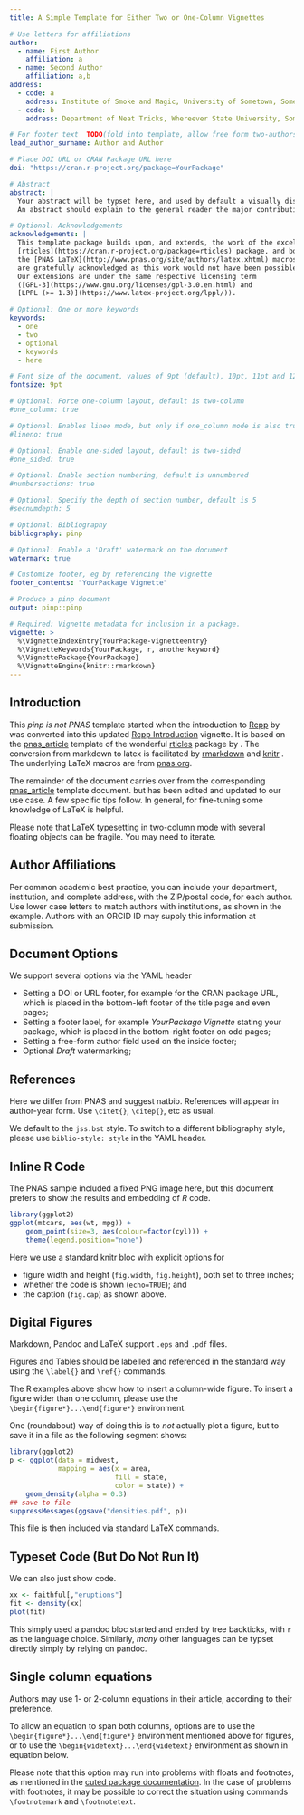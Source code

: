 ```yaml
---
title: A Simple Template for Either Two or One-Column Vignettes

# Use letters for affiliations
author:
  - name: First Author
    affiliation: a
  - name: Second Author
    affiliation: a,b
address:
  - code: a
    address: Institute of Smoke and Magic, University of Sometown, Sometown, XY, 12345
  - code: b
    address: Department of Neat Tricks, Whereever State University, Someplace, MC, 67890

# For footer text  TODO(fold into template, allow free form two-authors)
lead_author_surname: Author and Author

# Place DOI URL or CRAN Package URL here
doi: "https://cran.r-project.org/package=YourPackage"

# Abstract
abstract: |
  Your abstract will be typset here, and used by default a visually distinctive font.
  An abstract should explain to the general reader the major contributions of the article. 

# Optional: Acknowledgements
acknowledgements: |
  This template package builds upon, and extends, the work of the excellent 
  [rticles](https://cran.r-project.org/package=rticles) package, and both rely on
  the [PNAS LaTeX](http://www.pnas.org/site/authors/latex.xhtml) macros. Both sources
  are gratefully acknowledged as this work would not have been possible without them.
  Our extensions are under the same respective licensing term 
  ([GPL-3](https://www.gnu.org/licenses/gpl-3.0.en.html) and
  [LPPL (>= 1.3)](https://www.latex-project.org/lppl/)).

# Optional: One or more keywords
keywords:
  - one
  - two
  - optional
  - keywords
  - here

# Font size of the document, values of 9pt (default), 10pt, 11pt and 12pt
fontsize: 9pt

# Optional: Force one-column layout, default is two-column
#one_column: true

# Optional: Enables lineo mode, but only if one_column mode is also true
#lineno: true

# Optional: Enable one-sided layout, default is two-sided
#one_sided: true

# Optional: Enable section numbering, default is unnumbered
#numbersections: true

# Optional: Specify the depth of section number, default is 5
#secnumdepth: 5

# Optional: Bibliography 
bibliography: pinp

# Optional: Enable a 'Draft' watermark on the document
watermark: true

# Customize footer, eg by referencing the vignette
footer_contents: "YourPackage Vignette"

# Produce a pinp document
output: pinp::pinp

# Required: Vignette metadata for inclusion in a package.
vignette: >
  %\VignetteIndexEntry{YourPackage-vignetteentry}
  %\VignetteKeywords{YourPackage, r, anotherkeyword}
  %\VignettePackage{YourPackage}
  %\VignetteEngine{knitr::rmarkdown}
---
```


## Introduction 

This *pinp is not PNAS* template started when the introduction to
[Rcpp](http://dirk.eddelbuettel.com/code/rcpp.html) by \cite{PeerJ:Rcpp} 
was converted into this updated
[Rcpp Introduction](https://eddelbuettel.github.io/pinp/Rcpp-introduction.pdf)
vignette.  It is based on the
[pnas_article](https://github.com/rstudio/rticles/tree/master/inst/rmarkdown/templates/pnas_article)
template of the wonderful [rticles](https://cran.r-project.org/package=rticles) package by
\cite{CRAN:rticles}. The conversion from markdown to latex is facilitated by
[rmarkdown](https://cran.r-project.org/package=rmarkdown)
\citep{CRAN:rmarkdown} and [knitr](https://cran.r-project.org/package=knitr)
\citep{CRAN:knitr}. The underlying LaTeX macros are from
[pnas.org](http://www.pnas.org/site/authors/latex.xhtml).

The remainder of the document carries over from the corresponding
[pnas_article](https://github.com/rstudio/rticles/tree/master/inst/rmarkdown/templates/pnas_article)
template document. but has been edited and updated to our use case.  A
few specific tips follow.  In general, for fine-tuning some knowledge
of LaTeX is helpful.

Please note that LaTeX typesetting in two-column mode with several
floating objects can be fragile.  You may need to iterate.


## Author Affiliations 

Per common academic best practice, you can include your department,
institution, and complete address, with the ZIP/postal code, for each
author. Use lower case letters to match authors with institutions, as
shown in the example. Authors with an ORCID ID may supply this
information at submission.

## Document Options

We support several options via the YAML header

- Setting a DOI or URL footer, for example for the CRAN package URL,
  which is placed in the bottom-left footer of the title page and even pages;
- Setting a footer label, for example _YourPackage Vignette_ stating
  your package, which is placed in the bottom-right footer on odd
  pages;
- Setting a free-form author field used on the inside footer;
- Optional _Draft_ watermarking;



## References 

Here we differ from PNAS and suggest natbib. References will appear in
author-year form. Use `\citet{}`, `\citep{}`, etc as usual.

We default to the `jss.bst` style. To switch to a different bibliography
style, please use `biblio-style: style` in the YAML header.


## Inline R Code 

The PNAS sample included a fixed PNG image here, but this document prefers
to show the results and embedding of _R_ code. 

```r
library(ggplot2)
ggplot(mtcars, aes(wt, mpg)) +
    geom_point(size=3, aes(colour=factor(cyl))) +
    theme(legend.position="none")
```

Here we use a standard knitr bloc with explicit options for

- figure width and height (`fig.width`, `fig.height`), both set to three inches;
- whether the code is shown (`echo=TRUE`); and
- the caption (`fig.cap`) as shown above.


## Digital Figures 

Markdown, Pandoc and LaTeX support `.eps` and `.pdf` files.

Figures and Tables should be labelled and referenced in the standard way
using the `\label{}` and `\ref{}` commands.

The R examples above show how to insert a column-wide
figure. To insert a figure wider than one column, please use the
`\begin{figure*}...\end{figure*}` environment. 

One (roundabout) way of doing this is to _not_ actually plot a figure, but to
save it in a file as the following segment shows:

```r
library(ggplot2)
p <- ggplot(data = midwest,
            mapping = aes(x = area,
                          fill = state,
                          color = state)) +
    geom_density(alpha = 0.3)
## save to file
suppressMessages(ggsave("densities.pdf", p))
```

This file is then included via standard LaTeX commands.

\begin{figure*}
  \begin{center}
    \includegraphics[width=0.8\textwidth, height=4in]{densities} 
  \end{center}
  \caption{Wide ggplot2 figure}\label{fig}
\end{figure*}


## Typeset Code (But Do Not Run It) 

We can also just show code.

```r
xx <- faithful[,"eruptions"]
fit <- density(xx)
plot(fit)
```

This simply used a pandoc bloc started and ended by tree backticks,
with `r` as the language choice.  Similarly, _many_ other languages
can be typset directly simply by relying on pandoc.


## Single column equations 

Authors may use 1- or 2-column equations in their article, according to
their preference.

To allow an equation to span both columns, options are to use the
`\begin{figure*}...\end{figure*}` environment mentioned above for
figures, or to use the `\begin{widetext}...\end{widetext}` environment
as shown in equation \ref{eqn:example} below.

Please note that this option may run into problems with floats and
footnotes, as mentioned in the [cuted package
documentation](http://texdoc.net/pkg/cuted). In the case of problems
with footnotes, it may be possible to correct the situation using
commands `\footnotemark` and `\footnotetext`.

\begin{equation}
  \begin{aligned}
(x+y)^3&=(x+y)(x+y)^2\\
       &=(x+y)(x^2+2xy+y^2) \\
       &=x^3+3x^2y+3xy^3+x^3. 
       \label{eqn:example} 
  \end{aligned}
\end{equation}


<!-- pandoc writes all tables using longtable, which fails in 2-column mode

  Species                    CBS     CV     G3
  ----------------------- ------ ------ ------
  1\. Acetaldehyde           0.0    0.0    0.0
  2\. Vinyl alcohol          9.1    9.6   13.5
  3\. Hydroxyethylidene     50.8   51.2   54.0

  : Comparison of the fitted potential energy surfaces and ab initio
  benchmark electronic energy calculations

-->

